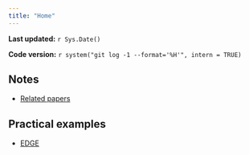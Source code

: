 ```yaml
---
title: "Home"
---
```


**Last updated:** `r Sys.Date()`

**Code version:** `r system("git log -1 --format='%H'", intern = TRUE)`


## Notes

* [Related papers](related-papers.html)


## Practical examples

* [EDGE](edge-example.html)
